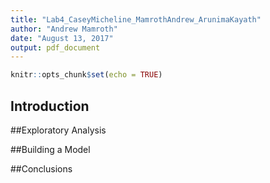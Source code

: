 ```yaml
---
title: "Lab4_CaseyMicheline_MamrothAndrew_ArunimaKayath"
author: "Andrew Mamroth"
date: "August 13, 2017"
output: pdf_document
---
```


```r
knitr::opts_chunk$set(echo = TRUE)
```

## Introduction

##Exploratory Analysis

##Building a Model

##Conclusions